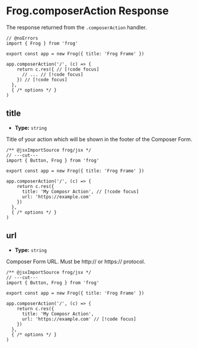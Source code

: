 # Frog.composerAction Response

The response returned from the `.composerAction` handler.

```tsx twoslash
// @noErrors
import { Frog } from 'frog'
 
export const app = new Frog({ title: 'Frog Frame' })

app.composerAction('/', (c) => {
    return c.res({ // [!code focus]
      // ... // [!code focus]
    }) // [!code focus]
  },
  { /* options */ }
)
```

## title

- **Type:** `string`

Title of your action which will be shown in the footer of the Composer Form.

```tsx twoslash
/** @jsxImportSource frog/jsx */
// ---cut---
import { Button, Frog } from 'frog'
 
export const app = new Frog({ title: 'Frog Frame' })
 
app.composerAction('/', (c) => {
    return c.res({
      title: 'My Composr Action', // [!code focus]
      url: 'https://example.com'
    })
  },
  { /* options */ }
)
```

## url

- **Type:** `string`

Composer Form URL. Must be http:// or https:// protocol.

```tsx twoslash
/** @jsxImportSource frog/jsx */
// ---cut---
import { Button, Frog } from 'frog'
 
export const app = new Frog({ title: 'Frog Frame' })
 
app.composerAction('/', (c) => {
    return c.res({
      title: 'My Composr Action',
      url: 'https://example.com' // [!code focus]
    })
  },
  { /* options */ }
)
```
